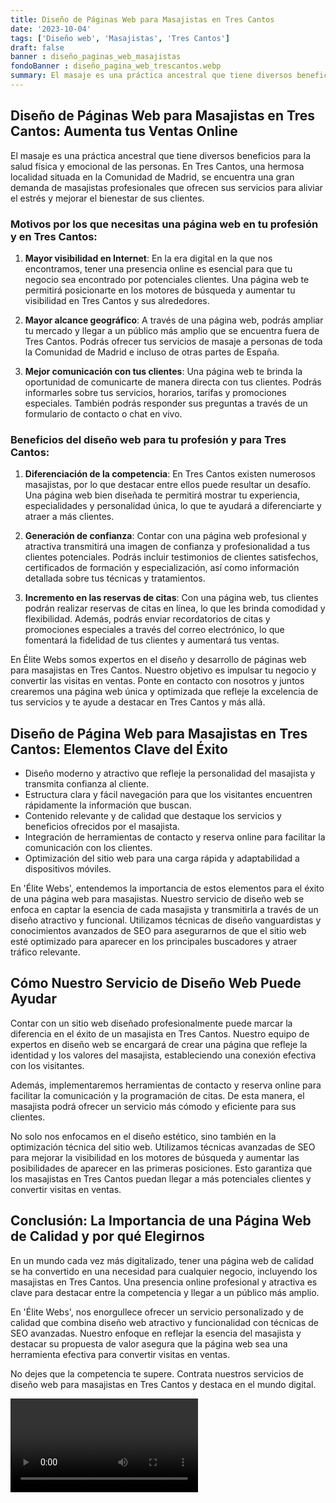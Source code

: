 ```yaml
---
title: Diseño de Páginas Web para Masajistas en Tres Cantos
date: '2023-10-04'
tags: ['Diseño web', 'Masajistas', 'Tres Cantos']
draft: false
banner : diseño_paginas_web_masajistas
fondoBanner : diseño_pagina_web_trescantos.webp
summary: El masaje es una práctica ancestral que tiene diversos beneficios para la salud física y emocional de las personas. En Tres Cantos, una hermosa localidad situada en la Comunidad de Madrid, se encuentra una gran demanda de masajistas profesionales que ofrecen sus servicios para aliviar el estrés y mejorar el bienestar de sus clientes.
---
```


## Diseño de Páginas Web para Masajistas en Tres Cantos: Aumenta tus Ventas Online

El masaje es una práctica ancestral que tiene diversos beneficios para la salud física y emocional de las personas. En Tres Cantos, una hermosa localidad situada en la Comunidad de Madrid, se encuentra una gran demanda de masajistas profesionales que ofrecen sus servicios para aliviar el estrés y mejorar el bienestar de sus clientes.

### Motivos por los que necesitas una página web en tu profesión y en Tres Cantos:

1. **Mayor visibilidad en Internet**: En la era digital en la que nos encontramos, tener una presencia online es esencial para que tu negocio sea encontrado por potenciales clientes. Una página web te permitirá posicionarte en los motores de búsqueda y aumentar tu visibilidad en Tres Cantos y sus alrededores.

2. **Mayor alcance geográfico**: A través de una página web, podrás ampliar tu mercado y llegar a un público más amplio que se encuentra fuera de Tres Cantos. Podrás ofrecer tus servicios de masaje a personas de toda la Comunidad de Madrid e incluso de otras partes de España.

3. **Mejor comunicación con tus clientes**: Una página web te brinda la oportunidad de comunicarte de manera directa con tus clientes. Podrás informarles sobre tus servicios, horarios, tarifas y promociones especiales. También podrás responder sus preguntas a través de un formulario de contacto o chat en vivo.

### Beneficios del diseño web para tu profesión y para Tres Cantos:

1. **Diferenciación de la competencia**: En Tres Cantos existen numerosos masajistas, por lo que destacar entre ellos puede resultar un desafío. Una página web bien diseñada te permitirá mostrar tu experiencia, especialidades y personalidad única, lo que te ayudará a diferenciarte y atraer a más clientes.

2. **Generación de confianza**: Contar con una página web profesional y atractiva transmitirá una imagen de confianza y profesionalidad a tus clientes potenciales. Podrás incluir testimonios de clientes satisfechos, certificados de formación y especialización, así como información detallada sobre tus técnicas y tratamientos.

3. **Incremento en las reservas de citas**: Con una página web, tus clientes podrán realizar reservas de citas en línea, lo que les brinda comodidad y flexibilidad. Además, podrás enviar recordatorios de citas y promociones especiales a través del correo electrónico, lo que fomentará la fidelidad de tus clientes y aumentará tus ventas.

En Élite Webs somos expertos en el diseño y desarrollo de páginas web para masajistas en Tres Cantos. Nuestro objetivo es impulsar tu negocio y convertir las visitas en ventas. Ponte en contacto con nosotros y juntos crearemos una página web única y optimizada que refleje la excelencia de tus servicios y te ayude a destacar en Tres Cantos y más allá.

<GifSeo />

<Cta />

## Diseño de Página Web para Masajistas en Tres Cantos: Elementos Clave del Éxito

- Diseño moderno y atractivo que refleje la personalidad del masajista y transmita confianza al cliente.
- Estructura clara y fácil navegación para que los visitantes encuentren rápidamente la información que buscan.
- Contenido relevante y de calidad que destaque los servicios y beneficios ofrecidos por el masajista.
- Integración de herramientas de contacto y reserva online para facilitar la comunicación con los clientes.
- Optimización del sitio web para una carga rápida y adaptabilidad a dispositivos móviles.

En 'Élite Webs', entendemos la importancia de estos elementos para el éxito de una página web para masajistas. Nuestro servicio de diseño web se enfoca en captar la esencia de cada masajista y transmitirla a través de un diseño atractivo y funcional. Utilizamos técnicas de diseño vanguardistas y conocimientos avanzados de SEO para asegurarnos de que el sitio web esté optimizado para aparecer en los principales buscadores y atraer tráfico relevante.

## Cómo Nuestro Servicio de Diseño Web Puede Ayudar

Contar con un sitio web diseñado profesionalmente puede marcar la diferencia en el éxito de un masajista en Tres Cantos. Nuestro equipo de expertos en diseño web se encargará de crear una página que refleje la identidad y los valores del masajista, estableciendo una conexión efectiva con los visitantes.

Además, implementaremos herramientas de contacto y reserva online para facilitar la comunicación y la programación de citas. De esta manera, el masajista podrá ofrecer un servicio más cómodo y eficiente para sus clientes.

No solo nos enfocamos en el diseño estético, sino también en la optimización técnica del sitio web. Utilizamos técnicas avanzadas de SEO para mejorar la visibilidad en los motores de búsqueda y aumentar las posibilidades de aparecer en las primeras posiciones. Esto garantiza que los masajistas en Tres Cantos puedan llegar a más potenciales clientes y convertir visitas en ventas.

## Conclusión: La Importancia de una Página Web de Calidad y por qué Elegirnos

En un mundo cada vez más digitalizado, tener una página web de calidad se ha convertido en una necesidad para cualquier negocio, incluyendo los masajistas en Tres Cantos. Una presencia online profesional y atractiva es clave para destacar entre la competencia y llegar a un público más amplio.

En 'Élite Webs', nos enorgullece ofrecer un servicio personalizado y de calidad que combina diseño web atractivo y funcionalidad con técnicas de SEO avanzadas. Nuestro enfoque en reflejar la esencia del masajista y destacar su propuesta de valor asegura que la página web sea una herramienta efectiva para convertir visitas en ventas.

No dejes que la competencia te supere. Contrata nuestros servicios de diseño web para masajistas en Tres Cantos y destaca en el mundo digital.

<Video />

<CtaBot job='Masajistas' city='Tres Cantos'/>

<Gmaps query='Tres Cantos+españa+maps' />